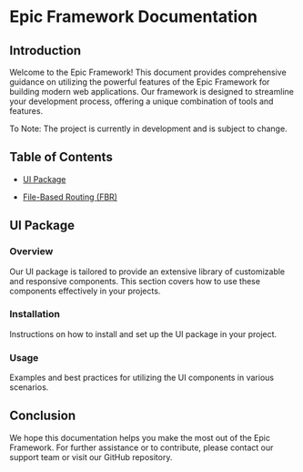# Epic Framework Documentation

## Introduction

Welcome to the Epic Framework! This document provides comprehensive guidance on utilizing the powerful features of the Epic Framework for building modern web applications. Our framework is designed to streamline your development process, offering a unique combination of tools and features.

To Note: The project is currently in development and is subject to change.

## Table of Contents

- [UI Package](UI/components)

- [File-Based Routing (FBR)](routing)

## UI Package

### Overview

Our UI package is tailored to provide an extensive library of customizable and responsive components. This section covers how to use these components effectively in your projects.

### Installation

Instructions on how to install and set up the UI package in your project.

### Usage

Examples and best practices for utilizing the UI components in various scenarios.

## Conclusion

We hope this documentation helps you make the most out of the Epic Framework. For further assistance or to contribute, please contact our support team or visit our GitHub repository.
